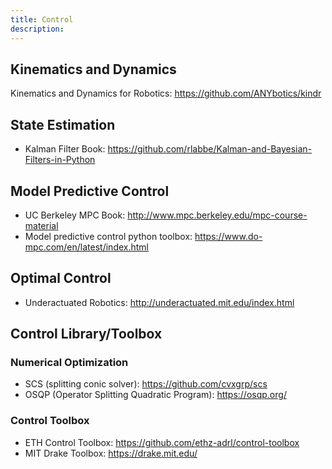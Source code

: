 ```yaml
---
title: Control
description: 
---
```


## Kinematics and Dynamics

Kinematics and Dynamics for Robotics: https://github.com/ANYbotics/kindr

## State Estimation

* Kalman Filter Book: https://github.com/rlabbe/Kalman-and-Bayesian-Filters-in-Python

## Model Predictive Control

* UC Berkeley MPC Book: http://www.mpc.berkeley.edu/mpc-course-material
* Model predictive control python toolbox: https://www.do-mpc.com/en/latest/index.html

## Optimal Control

* Underactuated Robotics: http://underactuated.mit.edu/index.html

## Control Library/Toolbox

### Numerical Optimization

* SCS (splitting conic solver): https://github.com/cvxgrp/scs
* OSQP (Operator Splitting Quadratic Program): https://osqp.org/

### Control Toolbox

* ETH Control Toolbox: https://github.com/ethz-adrl/control-toolbox
* MIT Drake Toolbox: https://drake.mit.edu/
